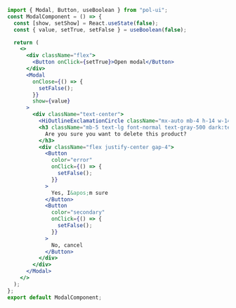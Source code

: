 ```jsx
import { Modal, Button, useBoolean } from "pol-ui";
const ModalComponent = () => {
  const [show, setShow] = React.useState(false);
  const { value, setTrue, setFalse } = useBoolean(false);

  return (
    <>
      <div className="flex">
        <Button onClick={setTrue}>Open modal</Button>
      </div>
      <Modal
        onClose={() => {
          setFalse();
        }}
        show={value}
      >
        <div className="text-center">
          <HiOutlineExclamationCircle className="mx-auto mb-4 h-14 w-14 text-gray-400 dark:text-gray-200" />
          <h3 className="mb-5 text-lg font-normal text-gray-500 dark:text-gray-400">
            Are you sure you want to delete this product?
          </h3>
          <div className="flex justify-center gap-4">
            <Button
              color="error"
              onClick={() => {
                setFalse();
              }}
            >
              Yes, I&apos;m sure
            </Button>
            <Button
              color="secondary"
              onClick={() => {
                setFalse();
              }}
            >
              No, cancel
            </Button>
          </div>
        </div>
      </Modal>
    </>
  );
};
export default ModalComponent;
```
